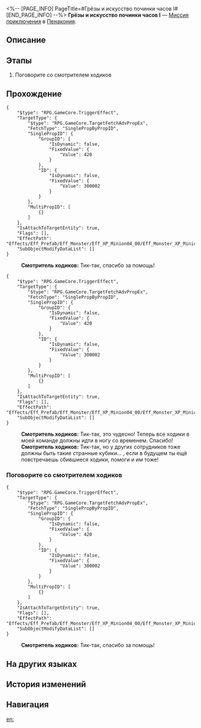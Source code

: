 <%-- [PAGE_INFO]
PageTitle=#Грёзы и искусство починки часов I#
[END_PAGE_INFO] --%>
{{Дополнить|Диалоги.}}
{{Миссия Инфобокс
|id              = 8020231
|Название        = 
|Изображение     = Миссия Грёзы и искусство починки часов I.png
|Тип             = Миссия приключения
|Событие         = 
|Глава           = 
|Условия         = Завершена [[Миссия приключения]] «[[Грёзы и искусство починки часов I]]»
|Персонажи       = Первопроходец; Смотритель ходиков
|СтартЛокация    = [[Пенакония]] — [[Отель «Грёзы» (Мир грёз)]]
|Мир             = Пенакония
|Предыдущая      = 
|Следующая       = 
|Награды         = 
}}
'''Грёзы и искусство починки часов I''' — [[Миссия приключения]] в [[Пенакония]].

==Описание==
{{Описание|<!--официальное описание из Перекрёстка судеб-->}}

==Этапы==
# Поговорите со смотрителем ходиков

==Прохождение==
{{Дополнить}}
<pre>{
	"$type": "RPG.GameCore.TriggerEffect",
	"TargetType": {
		"$type": "RPG.GameCore.TargetFetchAdvPropEx",
		"FetchType": "SinglePropByPropID",
		"SinglePropID": {
			"GroupID": {
				"IsDynamic": false,
				"FixedValue": {
					"Value": 420
				}
			},
			"ID": {
				"IsDynamic": false,
				"FixedValue": {
					"Value": 300002
				}
			}
		},
		"MultiPropID": [
			{}
		]
	},
	"IsAttachToTargetEntity": true,
	"Flags": [],
	"EffectPath": "Effects/Eff_Prefab/Eff_Monster/Eff_XP_Minion04_00/Eff_Monster_XP_Minion04_00_Common_Maze_SpecialAppear.prefab",
	"SubObjectModifyDataList": []
}</pre>
:<!--2-second delay-->
:'''Смотритель ходиков:''' Тик-так, спасибо за помощь!
<pre>{
	"$type": "RPG.GameCore.TriggerEffect",
	"TargetType": {
		"$type": "RPG.GameCore.TargetFetchAdvPropEx",
		"FetchType": "SinglePropByPropID",
		"SinglePropID": {
			"GroupID": {
				"IsDynamic": false,
				"FixedValue": {
					"Value": 420
				}
			},
			"ID": {
				"IsDynamic": false,
				"FixedValue": {
					"Value": 300002
				}
			}
		},
		"MultiPropID": [
			{}
		]
	},
	"IsAttachToTargetEntity": true,
	"Flags": [],
	"EffectPath": "Effects/Eff_Prefab/Eff_Monster/Eff_XP_Minion04_00/Eff_Monster_XP_Minion04_00_Common_Maze_SpecialAppear.prefab",
	"SubObjectModifyDataList": []
}</pre>
:<!--2-second delay-->
:'''Смотритель ходиков:''' Тик-так, это чудесно! Теперь все ходики в моей команде должны идти в ногу со временем. Спасибо!
:'''Смотритель ходиков:''' Тик-так, но у других сотрудников тоже должны быть такие странные кубики... {{MC|ж=Добрая гостья|м=Добрый гость}}, если в будущем ты ещё повстречаешь сбившиеся ходики, помоги и им тоже!
{{Диалог Конец}}

===Поговорите со смотрителем ходиков===
{{Описание миссии|тип=Миссия приключения|локация=Отель «Грёзы» (Мир грёз)|Когда причудливые часы наконец отремонтированы, вы получаете несколько спам-сообщений, в которых упоминается некая «бильярдная» в отеле «Грёзы». Найдите комнату, которая подходит под это описание, и хорошенько осмотрите её.}}
{{Диалог Начало}}
<pre>{
	"$type": "RPG.GameCore.TriggerEffect",
	"TargetType": {
		"$type": "RPG.GameCore.TargetFetchAdvPropEx",
		"FetchType": "SinglePropByPropID",
		"SinglePropID": {
			"GroupID": {
				"IsDynamic": false,
				"FixedValue": {
					"Value": 420
				}
			},
			"ID": {
				"IsDynamic": false,
				"FixedValue": {
					"Value": 300002
				}
			}
		},
		"MultiPropID": [
			{}
		]
	},
	"IsAttachToTargetEntity": true,
	"Flags": [],
	"EffectPath": "Effects/Eff_Prefab/Eff_Monster/Eff_XP_Minion04_00/Eff_Monster_XP_Minion04_00_Common_Maze_SpecialAppear.prefab",
	"SubObjectModifyDataList": []
}</pre>
:<!--2-second delay-->
:'''Смотритель ходиков:''' Тик-так, спасибо за помощь!
{{Диалог Конец}}

==На других языках==
{{На других языках
|en   = Dreams and the Art of Clock Maintenance (I)
|zhs  = 梦与钟表维修艺术•一
|zht  = 夢與鐘錶維修藝術•一
|ja   = 夢と時計修理芸術・1
|ko   = 꿈, 그리고 시계 수리의 예술•1
|es   = Los sueños y el arte de reparar relojes&nbsp;I
|fr   = Les rêves et l'art de l'horlogerie (I)
|ru   = Грёзы и искусство починки часов I
|th   = ความฝันและศิลปะแห่งการซ่อมแซมนาฬิกา 1
|vi   = Giấc Mơ Và Nghệ Thuật Sửa Đồng Hồ 1
|de   = Träume und die Kunst der Uhrenwartung (I)
|id   = Seni Memperbaiki Mimpi dan Jam (I)
|pt   = Sonhos e a Arte da Manutenção de Relógios (I)
}}

==История изменений==
{{История изменений|3.5}}

==Навигация==
{{Миссия приключения Навбокс|Глава }}

[[en:]]
